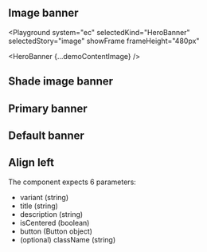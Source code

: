 

## Image banner

<Playground
  system="ec"
  selectedKind="HeroBanner"
  selectedStory="image"
  showFrame
  frameHeight="480px"
>
  <HeroBanner {...demoContentImage} />
</Playground>

## Shade image banner

<Playground playgroundLink="/storybook/ec/index.html?selectedKind=HeroBanner&selectedStory=image-shade&stories=0">
  <HeroBanner {...demoContentImageShade} />
</Playground>

## Primary banner

<Playground playgroundLink="/storybook/ec/index.html?selectedKind=HeroBanner&selectedStory=primary&stories=0">
  <HeroBanner {...demoContentPrimary} />
</Playground>

## Default banner

<Playground playgroundLink="/storybook/ec/index.html?selectedKind=HeroBanner&selectedStory=default&stories=0">
  <HeroBanner {...demoContentDefault} />
</Playground>

## Align left

<Playground playgroundLink="/storybook/ec/index.html?selectedKind=HeroBanner&selectedStory=align-left&stories=0">
  <HeroBanner {...demoContentAlignLeft} />
</Playground>

The component expects 6 parameters:

- variant (string)
- title (string)
- description (string)
- isCentered (boolean)
- button (Button object)
- (optional) className (string)
